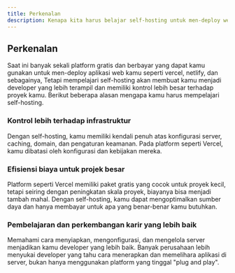 ```yaml
---
title: Perkenalan
description: Kenapa kita harus belajar self-hosting untuk men-deploy website kita.
---
```


## Perkenalan

Saat ini banyak sekali platform gratis dan berbayar yang dapat kamu gunakan untuk men-deploy aplikasi web kamu seperti vercel, netlify, dan sebagainya, Tetapi mempelajari self-hosting akan membuat kamu menjadi developer yang lebih terampil dan memiliki kontrol lebih besar terhadap proyek kamu. Berikut beberapa alasan mengapa kamu harus mempelajari self-hosting.

### Kontrol lebih terhadap infrastruktur
Dengan self-hosting, kamu memiliki kendali penuh atas konfigurasi server, caching, domain, dan pengaturan keamanan. Pada platform seperti Vercel, kamu dibatasi oleh konfigurasi dan kebijakan mereka.

### Efisiensi biaya untuk projek besar

Platform seperti Vercel memiliki paket gratis yang cocok untuk proyek kecil, tetapi seiring dengan peningkatan skala proyek, biayanya bisa menjadi tambah mahal. Dengan self-hosting, kamu dapat mengoptimalkan sumber daya dan hanya membayar untuk apa yang benar-benar kamu butuhkan.

### Pembelajaran dan perkembangan karir yang lebih baik

Memahami cara menyiapkan, mengonfigurasi, dan mengelola server menjadikan kamu developer yang lebih baik. Banyak perusahaan lebih menyukai developer yang tahu cara menerapkan dan memelihara aplikasi di server, bukan hanya menggunakan platform yang tinggal "plug and play".
